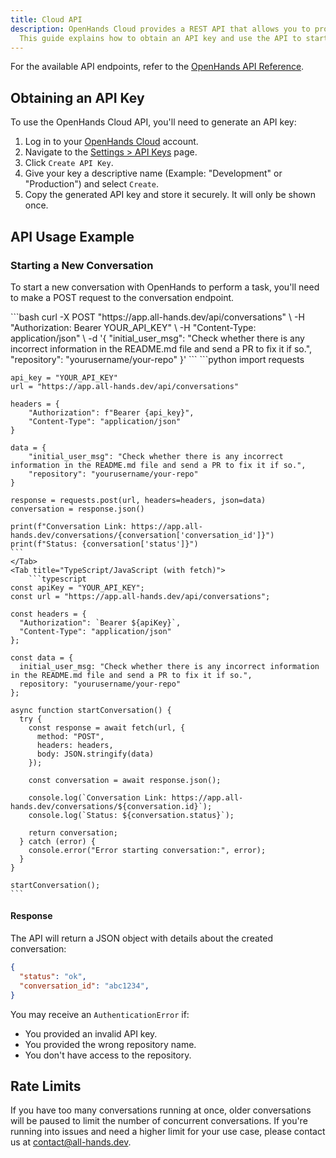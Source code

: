 ```yaml
---
title: Cloud API
description: OpenHands Cloud provides a REST API that allows you to programmatically interact with OpenHands.
  This guide explains how to obtain an API key and use the API to start conversations and retrieve their status.
---
```


For the available API endpoints, refer to the
[OpenHands API Reference](https://docs.openhands.dev/api-reference).

## Obtaining an API Key

To use the OpenHands Cloud API, you'll need to generate an API key:

1. Log in to your [OpenHands Cloud](https://app.all-hands.dev) account.
2. Navigate to the [Settings > API Keys](https://app.all-hands.dev/settings/api-keys) page.
3. Click `Create API Key`.
4. Give your key a descriptive name (Example: "Development" or "Production") and select `Create`.
5. Copy the generated API key and store it securely. It will only be shown once.

## API Usage Example

### Starting a New Conversation

To start a new conversation with OpenHands to perform a task,
you'll need to make a POST request to the conversation endpoint.

<Tabs>
  <Tab title="cURL">
    ```bash
    curl -X POST "https://app.all-hands.dev/api/conversations" \
      -H "Authorization: Bearer YOUR_API_KEY" \
      -H "Content-Type: application/json" \
      -d '{
        "initial_user_msg": "Check whether there is any incorrect information in the README.md file and send a PR to fix it if so.",
        "repository": "yourusername/your-repo"
      }'
    ```
  </Tab>
  <Tab title="Python (with requests)">
    ```python
    import requests

    api_key = "YOUR_API_KEY"
    url = "https://app.all-hands.dev/api/conversations"

    headers = {
        "Authorization": f"Bearer {api_key}",
        "Content-Type": "application/json"
    }

    data = {
        "initial_user_msg": "Check whether there is any incorrect information in the README.md file and send a PR to fix it if so.",
        "repository": "yourusername/your-repo"
    }

    response = requests.post(url, headers=headers, json=data)
    conversation = response.json()

    print(f"Conversation Link: https://app.all-hands.dev/conversations/{conversation['conversation_id']}")
    print(f"Status: {conversation['status']}")
    ```
    </Tab>
    <Tab title="TypeScript/JavaScript (with fetch)">
        ```typescript
    const apiKey = "YOUR_API_KEY";
    const url = "https://app.all-hands.dev/api/conversations";

    const headers = {
      "Authorization": `Bearer ${apiKey}`,
      "Content-Type": "application/json"
    };

    const data = {
      initial_user_msg: "Check whether there is any incorrect information in the README.md file and send a PR to fix it if so.",
      repository: "yourusername/your-repo"
    };

    async function startConversation() {
      try {
        const response = await fetch(url, {
          method: "POST",
          headers: headers,
          body: JSON.stringify(data)
        });

        const conversation = await response.json();

        console.log(`Conversation Link: https://app.all-hands.dev/conversations/${conversation.id}`);
        console.log(`Status: ${conversation.status}`);

        return conversation;
      } catch (error) {
        console.error("Error starting conversation:", error);
      }
    }

    startConversation();
    ```
  </Tab>
</Tabs>

#### Response

The API will return a JSON object with details about the created conversation:

```json
{
  "status": "ok",
  "conversation_id": "abc1234",
}
```

You may receive an `AuthenticationError` if:

- You provided an invalid API key.
- You provided the wrong repository name.
- You don't have access to the repository.

## Rate Limits

If you have too many conversations running at once, older conversations will be paused to limit the number of concurrent conversations.
If you're running into issues and need a higher limit for your use case, please contact us at [contact@all-hands.dev](mailto:contact@all-hands.dev).
